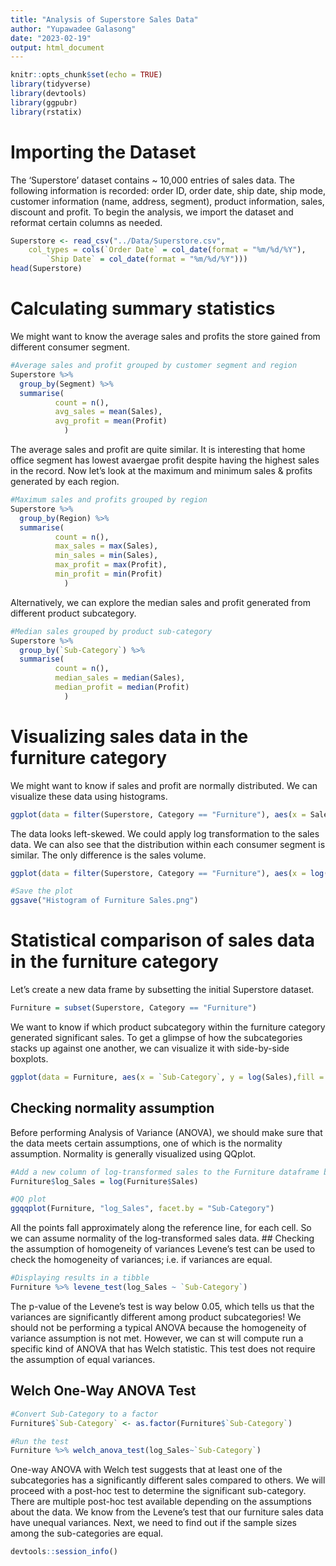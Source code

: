 ```yaml
---
title: "Analysis of Superstore Sales Data"
author: "Yupawadee Galasong"
date: "2023-02-19"
output: html_document
---
```


```r
knitr::opts_chunk$set(echo = TRUE)
library(tidyverse)
library(devtools)
library(ggpubr)
library(rstatix)
```

# Importing the Dataset

The 'Superstore' dataset contains \~ 10,000 entries of sales data. The following information is recorded: order ID, order date, ship date, ship mode, customer information (name, address, segment), product information, sales, discount and profit. To begin the analysis, we import the dataset and reformat certain columns as needed.

```r
Superstore <- read_csv("../Data/Superstore.csv", 
    col_types = cols(`Order Date` = col_date(format = "%m/%d/%Y"), 
        `Ship Date` = col_date(format = "%m/%d/%Y")))
head(Superstore)
```

# Calculating summary statistics

We might want to know the average sales and profits the store gained from different consumer segment.

```r
#Average sales and profit grouped by customer segment and region
Superstore %>%
  group_by(Segment) %>%
  summarise(
          count = n(),
          avg_sales = mean(Sales),
          avg_profit = mean(Profit)
            )
```

The average sales and profit are quite similar. It is interesting that home office segment has lowest avaergae profit despite having the highest sales in the record. Now let's look at the maximum and minimum sales & profits generated by each region.

```r
#Maximum sales and profits grouped by region
Superstore %>%
  group_by(Region) %>%
  summarise(
          count = n(),
          max_sales = max(Sales),
          min_sales = min(Sales),
          max_profit = max(Profit),
          min_profit = min(Profit)
            )
```

Alternatively, we can explore the median sales and profit generated from different product subcategory.

```r
#Median sales grouped by product sub-category
Superstore %>%
  group_by(`Sub-Category`) %>%
  summarise(
          count = n(),
          median_sales = median(Sales),
          median_profit = median(Profit)
            )

```

# Visualizing sales data in the furniture category

We might want to know if sales and profit are normally distributed. We can visualize these data using histograms.

```r
ggplot(data = filter(Superstore, Category == "Furniture"), aes(x = Sales, fill = Segment)) + geom_histogram(binwidth = 200) + scale_fill_brewer(palette = "Pastel1") + labs(title = "Distribution of Sales in the Furniture Category")
```

The data looks left-skewed. We could apply log transformation to the sales data. We can also see that the distribution within each consumer segment is similar. The only difference is the sales volume.

```r
ggplot(data = filter(Superstore, Category == "Furniture"), aes(x = log(Sales), fill = Segment)) + geom_histogram(binwidth = 1) + scale_fill_brewer(palette = "Pastel1") + labs(title = "Distribution of Sales in the Furniture Category")

#Save the plot
ggsave("Histogram of Furniture Sales.png")
```

# Statistical comparison of sales data in the furniture category

Let's create a new data frame by subsetting the initial Superstore dataset.

```r
Furniture = subset(Superstore, Category == "Furniture")
```
We want to know if which product subcategory within the furniture category generated significant sales. To get a glimpse of how the subcategories stacks up against one another, we can visualize it with side-by-side boxplots. 
```r
ggplot(data = Furniture, aes(x = `Sub-Category`, y = log(Sales),fill = `Sub-Category`))+ geom_boxplot()+labs(title = "Furniture Sales by Subcategories ")+scale_fill_brewer(palette = "Pastel2")
```
## Checking normality assumption
Before performing Analysis of Variance (ANOVA), we should make sure that the data meets certain assumptions, one of which is the normality assumption. Normality is generally visualized using QQplot. 
```r
#Add a new column of log-transformed sales to the Furniture dataframe because ggqqplot cannot accept log(Sales) as input.
Furniture$log_Sales = log(Furniture$Sales)

#QQ plot
ggqqplot(Furniture, "log_Sales", facet.by = "Sub-Category")
```
All the points fall approximately along the reference line, for each cell. So we can assume normality of the log-transformed sales data.
##  Checking the assumption of homogeneity of variances 
Levene's test can be used to check the homogeneity of variances; i.e. if variances are equal.
```r
#Displaying results in a tibble
Furniture %>% levene_test(log_Sales ~ `Sub-Category`)

```
The p-value of the Levene's test is way below 0.05, which tells us that the variances are significantly different among product subcategories! 
We should not be performing a typical ANOVA because the homogeneity of variance assumption is not met. However, we can st will compute run a specific kind of ANOVA that has Welch statistic. This test does not require the assumption of equal variances.

## Welch One-Way ANOVA Test
```r
#Convert Sub-Category to a factor
Furniture$`Sub-Category` <- as.factor(Furniture$`Sub-Category`)

#Run the test
Furniture %>% welch_anova_test(log_Sales~`Sub-Category`)
```
One-way ANOVA with Welch test suggests that at least one of the subcategories has a significantly different sales compared to others. We will proceed with a post-hoc test to determine the significant sub-category. There are multiple post-hoc test available depending on the assumptions about the data. We know from the Levene's test that our furniture sales data have unequal variances. Next, we need to find out if the sample sizes among the sub-categories are equal.
```r
devtools::session_info()
```
